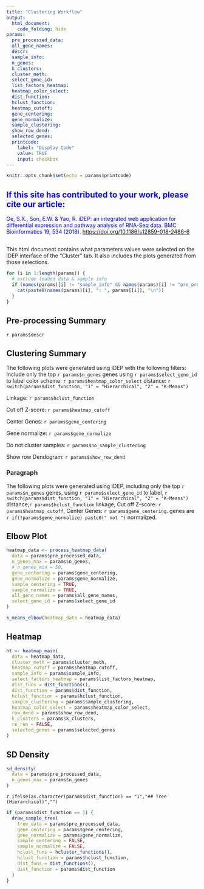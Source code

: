 ```yaml
---
title: "Clustering Workflow"
output: 
  html_document:
    code_folding: hide
params:
  pre_processed_data:
  all_gene_names:
  descr:
  sample_info:
  n_genes:
  k_clusters:
  cluster_meth:
  select_gene_id:
  list_factors_heatmap:
  heatmap_color_select:
  dist_function:
  hclust_function:
  heatmap_cutoff:
  gene_centering:
  gene_normalize:
  sample_clustering:
  show_row_dend:
  selected_genes:
  printcode:
    label: "Display Code"
    value: TRUE
    input: checkbox
---
```


```r
knitr::opts_chunk$set(echo = params$printcode)
```
<div>

::: {style="color: Blue"}
## If this site has contributed to your work, please cite our article:

Ge, S.X., Son, E.W. & Yao, R. iDEP: an integrated web application for differential expression and pathway analysis of RNA-Seq data. BMC Bioinformatics 19, 534 (2018). <https://doi.org/10.1186/s12859-018-2486-6>
:::

## 

</div>

<!-- This document cannot be knit directly from R studio -->

This html document contains what parameters values were selected on the IDEP interface of the "Cluster" tab. It also includes the plots generated from those selections.

<!-- # ALL SELECTED PARAMETERS -->

```r
for (i in 1:length(params)) {
  # exclude loaded data & sample info
  if (names(params)[i] != "sample_info" && names(params)[i] != "pre_processed_data" && names(params)[i] != "all_gene_names") {
    cat(paste0(names(params)[i], ": ", params[[i]], "\n"))
  }
}
```

## Pre-processing Summary

`r params$descr`

## Clustering Summary

The following plots were generated using IDEP with the following filters: Include only the top `r params$n_genes` genes using `r params$select_gene_id` to label color scheme: `r params$heatmap_color_select` distance: `r switch(params$dist_function, "1" = "Hierarchical", "2" = "K-Means")`

Linkage: `r params$hclust_function`

Cut off Z-score: `r params$heatmap_cutoff`

Center Genes: `r params$gene_centering`

Gene normalize: `r params$gene_normalize`

Do not cluster samples: `r params$no_sample_clustering`

Show row Dendogram: `r params$show_row_dend`

### Paragraph

The following plots were generated using IDEP, including only the top `r params$n_genes` genes, using `r params$select_gene_id` to label, `r switch(params$dist_function, "1" = "Hierarchical", "2" = "K-Means")` distance,`r params$hclust_function` linkage, Cut off Z-score: `r params$heatmap_cutoff`, Center Genes: `r params$gene_centering`. genes are `r if(!params$gene_normalize) paste0(" not ")` normalized.

## Elbow Plot

```r
heatmap_data <- process_heatmap_data(
  data = params$pre_processed_data,
  n_genes_max = params$n_genes,
  # n_genes_min = 50,
  gene_centering = params$gene_centering,
  gene_normalize = params$gene_normalize,
  sample_centering = TRUE,
  sample_normalize = TRUE,
  all_gene_names = params$all_gene_names,
  select_gene_id = params$select_gene_id
)

k_means_elbow(heatmap_data = heatmap_data)
```

## Heatmap

```r
ht <- heatmap_main(
  data = heatmap_data,
  cluster_meth = params$cluster_meth,
  heatmap_cutoff = params$heatmap_cutoff,
  sample_info = params$sample_info,
  select_factors_heatmap = params$list_factors_heatmap,
  dist_funs = dist_functions(),
  dist_function = params$dist_function,
  hclust_function = params$hclust_function,
  sample_clustering = params$sample_clustering,
  heatmap_color_select = params$heatmap_color_select,
  row_dend = params$show_row_dend,
  k_clusters = params$k_clusters,
  re_run = FALSE,
  selected_genes = params$selected_genes
)
```

## SD Density

```r
sd_density(
  data = params$pre_processed_data,
  n_genes_max = params$n_genes
)
```



`r ifelse(as.character(params$dist_function) == "1","## Tree (Hierarchical)","")`
```r
if (params$dist_function == 1) {
  draw_sample_tree(
    tree_data = params$pre_processed_data,
    gene_centering = params$gene_centering,
    gene_normalize = params$gene_normalize,
    sample_centering = FALSE,
    sample_normalize = FALSE,
    hclust_funs = hcluster_functions(),
    hclust_function = params$hclust_function,
    dist_funs = dist_functions(),
    dist_function = params$dist_function
  )
}
```


<!-- # Correlation Matrix (Not included in app) -->
<!-- ```{r} -->
<!-- cor_plot( -->
<!--   data = params$pre_processed_data, -->
<!--   label_pcc = TRUE, -->
<!--   heat_cols = c("red", "black", "green"), -->
<!--   text_col = "white" -->
<!-- ) -->
<!-- ``` -->
